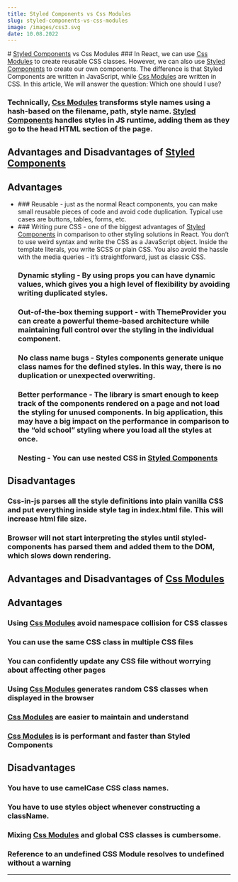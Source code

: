 ```yaml
---
title: Styled Components vs Css Modules
slug: styled-components-vs-css-modules
image: /images/css3.svg
date: 10.08.2022
---
```



<div className={styles.mdxContainer}>
# <a target="blank" rel="noreferrer" href="https://styled-components.com/" className={styles.styledComponents}>Styled Components</a> vs <a className={styles.cssModules}>Css Modules</a>
### In React, we can use <a target="blank" rel="noreferrer" href="https://github.com/css-modules/css-modules" className={styles.cssModules}>Css Modules</a> to create reusable CSS classes. However, we can also use <a className={styles.styledComponents} target="blank" rel="noreferrer" href="https://styled-components.com/">Styled Components</a> to create our own components. The difference is that <a className={styles.styledComponents}>Styled Components</a> are written in JavaScript, while <a target="blank" rel="noreferrer" href="https://github.com/css-modules/css-modules" className={styles.cssModules}>Css Modules</a> are written in CSS. In this article, We will answer the question: Which one should I use?

### Technically, <a target="blank" rel="noreferrer" href="https://github.com/css-modules/css-modules" className={styles.cssModules}>Css Modules</a> transforms style names using a hash-based on the filename, path, style name. <a className={styles.styledComponents} target="blank" rel="noreferrer" href="https://styled-components.com/">Styled Components</a> handles styles in JS runtime, adding them as they go to the head HTML section of the page.

## Advantages and Disadvantages of <a target="blank" rel="noreferrer" href="https://styled-components.com/" className={styles.styledComponents}>Styled Components</a>

## Advantages

<ul>
<li>
### Reusable - just as the normal React components, you can make small reusable pieces of code and avoid code duplication. Typical use cases are buttons, tables, forms, etc.
</li>

<li>
### Writing pure CSS - one of the biggest advantages of <a className={styles.styledComponents} target="blank" rel="noreferrer" href="https://styled-components.com/">Styled Components</a> in comparison to other styling solutions in React. You don’t to use weird syntax and write the CSS as a JavaScript object. Inside the template literals, you write SCSS or plain CSS. You also avoid the hassle with the media queries - it’s straightforward, just as classic CSS.
</li>

### Dynamic styling - By using props you can have dynamic values, which gives you a high level of flexibility by avoiding writing duplicated styles.

### Out-of-the-box theming support - with ThemeProvider you can create a powerful theme-based architecture while maintaining full control over the styling in the individual component.

### No class name bugs - Styles components generate unique class names for the defined styles. In this way, there is no duplication or unexpected overwriting.

### Better performance - The library is smart enough to keep track of the components rendered on a page and not load the styling for unused components. In big application, this may have a big impact on the performance in comparison to the “old school” styling where you load all the styles at once.

### Nesting - You can use nested CSS in <a target="blank" rel="noreferrer" href="https://styled-components.com/" className={styles.styledComponents}>Styled Components</a>


</ul>

## Disadvantages

### Css-in-js parses all the style definitions into plain vanilla CSS and put everything inside style tag in index.html file. This will increase html file size.

### Browser will not start interpreting the styles until styled-components has parsed them and added them to the DOM, which slows down rendering.

## Advantages and Disadvantages of <a target="blank" rel="noreferrer" href="https://github.com/css-modules/css-modules" className={styles.cssModules}>Css Modules</a>

## Advantages

### Using <a target="blank" rel="noreferrer" href="https://github.com/css-modules/css-modules" className={styles.cssModules}>Css Modules</a> avoid namespace collision for CSS classes

### You can use the same CSS class in multiple CSS files

### You can confidently update any CSS file without worrying about affecting other pages

### Using <a target="blank" rel="noreferrer" href="https://github.com/css-modules/css-modules" className={styles.cssModules}>Css Modules</a> generates random CSS classes when displayed in the browser

### <a target="blank" rel="noreferrer" href="https://github.com/css-modules/css-modules" className={styles.cssModules}>Css Modules</a> are easier to maintain and understand

### <a target="blank" rel="noreferrer" href="https://github.com/css-modules/css-modules" className={styles.cssModules}>Css Modules</a> is is performant and faster than Styled Components

## Disadvantages

### You have to use camelCase CSS class names.

### You have to use styles object whenever constructing a className.

### Mixing <a target="blank" rel="noreferrer" href="https://github.com/css-modules/css-modules" className={styles.cssModules}>Css Modules</a> and global CSS classes is cumbersome.

### Reference to an undefined CSS Module resolves to undefined without a warning

</div>

---
<Comments />